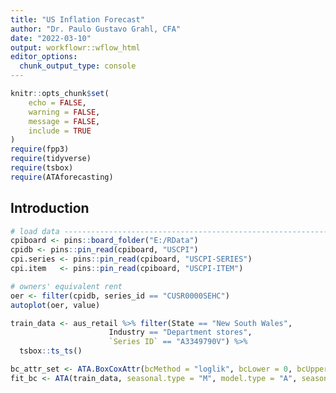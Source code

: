 ```yaml
---
title: "US Inflation Forecast"
author: "Dr. Paulo Gustavo Grahl, CFA"
date: "2022-03-10"
output: workflowr::wflow_html
editor_options:
  chunk_output_type: console
---
```


```r
knitr::opts_chunk$set(
    echo = FALSE,
    warning = FALSE,
    message = FALSE,
    include = TRUE
)
require(fpp3)
require(tidyverse)
require(tsbox)
require(ATAforecasting)
```

## Introduction

```r
# load data --------------------------------------------------------------------
cpiboard <- pins::board_folder("E:/RData")
cpidb <- pins::pin_read(cpiboard, "USCPI")
cpi.series <- pins::pin_read(cpiboard, "USCPI-SERIES")
cpi.item   <- pins::pin_read(cpiboard, "USCPI-ITEM")

# owners' equivalent rent 
oer <- filter(cpidb, series_id == "CUSR0000SEHC")
autoplot(oer, value)

train_data <- aus_retail %>% filter(State == "New South Wales",
                      Industry == "Department stores",
                      `Series ID` == "A3349790V") %>% 
  tsbox::ts_ts()

bc_attr_set <- ATA.BoxCoxAttr(bcMethod = "loglik", bcLower = 0, bcUpper = 1)
fit_bc <- ATA(train_data, seasonal.type = "M", model.type = "A", seasonal.test = TRUE, seasonal.model = "decomp", plot.out = TRUE, transform.method = "Box_Cox", transform.order = "before", transform.attr = bc_attr_set, negative.forecast = FALSE)
```

